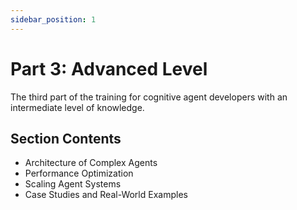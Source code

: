 ```yaml
---
sidebar_position: 1
---
```


# Part 3: Advanced Level

The third part of the training for cognitive agent developers with an intermediate level of knowledge.

## Section Contents

- Architecture of Complex Agents
- Performance Optimization
- Scaling Agent Systems
- Case Studies and Real-World Examples